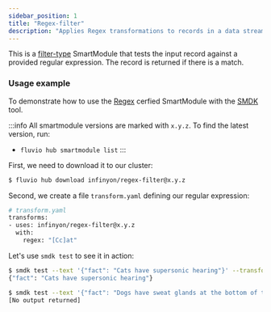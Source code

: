 ```yaml
---
sidebar_position: 1
title: "Regex-filter"
description: "Applies Regex transformations to records in a data stream."
---
```


This is a [filter-type] SmartModule that tests the input record against a provided regular expression. The record is returned if there is a match.

### Usage example

To demonstrate how to use the [Regex] cerfied SmartModule with the [SMDK] tool. 

:::info
All smartmodule versions are marked with `x.y.z`. To find the latest version, run:
*  `fluvio hub smartmodule list`
:::

First, we need to download it to our cluster:

```bash copy="fl"
$ fluvio hub download infinyon/regex-filter@x.y.z
```

Second, we create a file `transform.yaml` defining our regular expression:

```bash
# transform.yaml
transforms:
- uses: infinyon/regex-filter@x.y.z
  with:
    regex: "[Cc]at" 
```

Let's use `smdk test` to see it in action:


```bash copy="fl"
$ smdk test --text '{"fact": "Cats have supersonic hearing"}' --transforms-file ./transform.yaml
{"fact": "Cats have supersonic hearing"}
```

```bash copy="fl"
$ smdk test --text '{"fact": "Dogs have sweat glands at the bottom of their paws"}' --transforms-file ./transform.yaml
[No output returned]
```

[filter-type]: /docs/latest/connectors/smartmodules/operators/filter
[Regex]: /docs/latest/hub/smartmodules/regex
[SMDK]: smartmodules/smdk.mdx